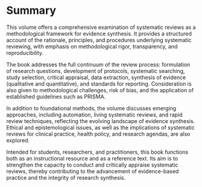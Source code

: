 # Summary

This volume offers a comprehensive examination of systematic reviews as a methodological framework for evidence synthesis. It provides a structured account of the rationale, principles, and procedures underlying systematic reviewing, with emphasis on methodological rigor, transparency, and reproducibility.

The book addresses the full continuum of the review process: formulation of research questions, development of protocols, systematic searching, study selection, critical appraisal, data extraction, synthesis of evidence (qualitative and quantitative), and standards for reporting. Consideration is also given to methodological challenges, risk of bias, and the application of established guidelines such as PRISMA.

In addition to foundational methods, the volume discusses emerging approaches, including automation, living systematic reviews, and rapid review techniques, reflecting the evolving landscape of evidence synthesis. Ethical and epistemological issues, as well as the implications of systematic reviews for clinical practice, health policy, and research agendas, are also explored.

Intended for students, researchers, and practitioners, this book functions both as an instructional resource and as a reference text. Its aim is to strengthen the capacity to conduct and critically appraise systematic reviews, thereby contributing to the advancement of evidence-based practice and the integrity of research synthesis.
